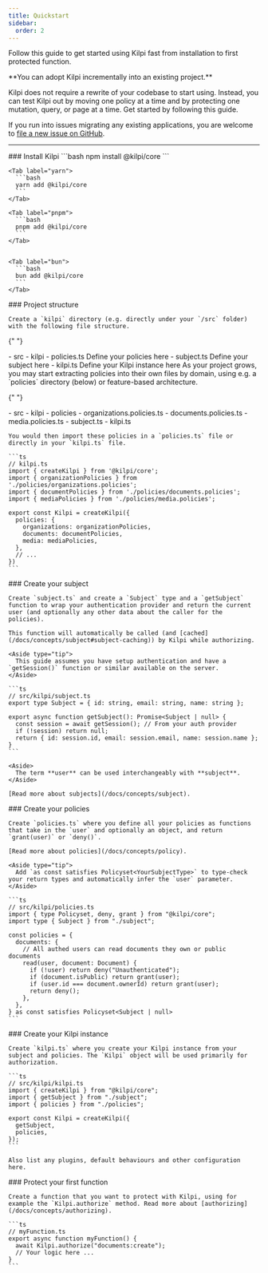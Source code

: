 ```yaml
---
title: Quickstart
sidebar:
  order: 2
---
```


Follow this guide to get started using Kilpi fast from installation to first protected function.

<Collapsible title="Incremental adoption for existing projects">
**You can adopt Kilpi incrementally into an existing project.**

Kilpi does not require a rewrite of your codebase to start using. Instead, you can test Kilpi out by moving one policy at a time and by protecting one mutation, query, or page at a time. Get started by following this guide.

If you run into issues migrating any existing applications, you are welcome to [file a new issue on GitHub](https://github.com/Jussinevavuori/kilpi/issues/new).

</Collapsible>

---

<Steps>

  <Step>
  ### Install Kilpi

  <Tabs syncKey="package-manager">
    <Tab label="npm">
      ```bash
      npm install @kilpi/core
      ```
    </Tab>

    <Tab label="yarn">
      ```bash
      yarn add @kilpi/core
      ```
    </Tab>

    <Tab label="pnpm">
      ```bash
      pnpm add @kilpi/core
      ```
    </Tab>


    <Tab label="bun">
      ```bash
      bun add @kilpi/core
      ```
    </Tab>

  </Tabs>

  </Step>
  <Step>
    ### Project structure

    Create a `kilpi` directory (e.g. directly under your `/src` folder) with the following file structure.

{" "}

<FileTree>
  - src - kilpi - policies.ts Define your policies here - subject.ts Define your subject here -
  kilpi.ts Define your Kilpi instance here
</FileTree>

  <Collapsible title="Project structure for larger projects">
    As your project grows, you may start extracting policies into their own files by domain, using e.g. a `policies` directory (below) or feature-based architecture.

{" "}

<FileTree>
  - src - kilpi - policies - organizations.policies.ts - documents.policies.ts - media.policies.ts -
  subject.ts - kilpi.ts
</FileTree>

    You would then import these policies in a `policies.ts` file or directly in your `kilpi.ts` file.

    ```ts
    // kilpi.ts
    import { createKilpi } from '@kilpi/core';
    import { organizationPolicies } from './policies/organizations.policies';
    import { documentPolicies } from './policies/documents.policies';
    import { mediaPolicies } from './policies/media.policies';

    export const Kilpi = createKilpi({
      policies: {
        organizations: organizationPolicies,
        documents: documentPolicies,
        media: mediaPolicies,
      },
      // ...
    })
    ```

  </Collapsible>
  </Step>

  <Step>
    ### Create your subject

    Create `subject.ts` and create a `Subject` type and a `getSubject` function to wrap your authentication provider and return the current user (and optionally any other data about the caller for the policies).

    This function will automatically be called (and [cached](/docs/concepts/subject#subject-caching)) by Kilpi while authorizing.

    <Aside type="tip">
      This guide assumes you have setup authentication and have a `getSession()` function or similar available on the server.
    </Aside>

    ```ts
    // src/kilpi/subject.ts
    export type Subject = { id: string, email: string, name: string };

    export async function getSubject(): Promise<Subject | null> {
      const session = await getSession(); // From your auth provider
      if (!session) return null;
      return { id: session.id, email: session.email, name: session.name };
    }
    ```

    <Aside>
      The term **user** can be used interchangeably with **subject**.
    </Aside>

    [Read more about subjects](/docs/concepts/subject).

  </Step>

  <Step>
    ### Create your policies

    Create `policies.ts` where you define all your policies as functions that take in the `user` and optionally an object, and return `grant(user)` or `deny()`.

    [Read more about policies](/docs/concepts/policy).

    <Aside type="tip">
      Add `as const satisfies Policyset<YourSubjectType>` to type-check your return types and automatically infer the `user` parameter.
    </Aside>

    ```ts
    // src/kilpi/policies.ts
    import { type Policyset, deny, grant } from "@kilpi/core";
    import type { Subject } from "./subject";

    const policies = {
      documents: {
        // All authed users can read documents they own or public documents
        read(user, document: Document) {
          if (!user) return deny("Unauthenticated");
          if (document.isPublic) return grant(user);
          if (user.id === document.ownerId) return grant(user);
          return deny();
        },
      },
    } as const satisfies Policyset<Subject | null>
    ```

  </Step>

  <Step>
    ### Create your Kilpi instance

    Create `kilpi.ts` where you create your Kilpi instance from your subject and policies. The `Kilpi` object will be used primarily for authorization.

    ```ts
    // src/kilpi/kilpi.ts
    import { createKilpi } from "@kilpi/core";
    import { getSubject } from "./subject";
    import { policies } from "./policies";

    export const Kilpi = createKilpi({
      getSubject,
      policies,
    });
    ```

    Also list any plugins, default behaviours and other configuration here.

  </Step>

  <Step>
    ### Protect your first function

    Create a function that you want to protect with Kilpi, using for example the `Kilpi.authorize` method. Read more about [authorizing](/docs/concepts/authorizing).

    ```ts
    // myFunction.ts
    export async function myFunction() {
      await Kilpi.authorize("documents:create");
      // Your logic here ...
    }
    ```

  </Step>
</Steps>
